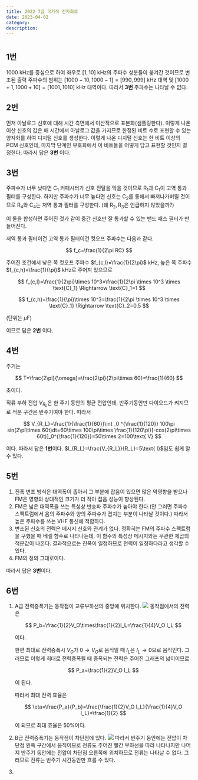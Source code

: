 ```yaml
---
title: 2022 7급 국가직 전자회로
date: 2023-04-02
category:
description:
---
```


#

## 1번

$1000$ kHz를 중심으로 하여 좌우로 $[1,10]$ kHz의 주파수 성분들이 옮겨간 것이므로 변조된 출력 주파수의 범위는 $[1000-10,1000-1]=[990,999]$ kHz 대역 및 $[1000+1,1000+10]=[1001,1010]$ kHz 대역이다.
따라서 **3번** 주파수는 나타날 수 없다.

## 2번

먼저 아날로그 신호에 대해 시간 측면에서 이산적으로 표본화(샘플링한다). 이렇게 나온 이산 신호의 값은 매 시간에서 아날로그 값을 가지므로 한정된 비트 수로 표현할 수 있는 양자화를 하여 디지털 신호를 생성한다.
이렇게 나온 디지털 신호는 한 비트 이상의 PCM 신호인데, 마지막 단계인 부호화에서 이 비트들을 어떻게 담고 표현할 것인지 결정한다. 따라서 답은 **3번** 이다.

## 3번

주파수가 너무 낮다면 $\text{C}_1$ 커패시터가 신호 전달을 막을 것이므로 $\text{R}_1$과 $\text{C}_1$이 고역 통과 필터를 구성한다. 하지만 주파수가 너무 높다면 신호는 $\text{C}_2$를 통해서 빠져나가버릴 것이므로 $\text{R}_4$와 $\text{C}_4$는 저역 통과 필터를 구성한다.
(왜 $\text{R}_2,\text{R}_3$은 언급하지 않았을까?)

이 둘을 합성하면 주어진 것과 같이 중간 신호만 잘 통과할 수 있는 밴드 패스 필터가 만들어진다.

저역 통과 필터이건 고역 통과 필터이건 컷오프 주파수는 다음과 같다.

$$
f_c=\frac{1}{2\pi RC}
$$

주어진 조건에서 낮은 쪽 컷오프 주파수 $f_{c,l}=\frac{1}{2\pi}$ kHz, 높은 쪽 주파수 $f_{c,h}=\frac{1}{\pi}$ kHz로 주어져 있으므로

$$
f_{c,l}=\frac{1}{2\pi}\times 10^3=\frac{1}{2\pi \times 10^3 \times \text{C}_1} \Rightarrow \text{C}_1=1
$$

$$
f_{c,h}=\frac{1}{\pi}\times 10^3=\frac{1}{2\pi \times 10^3 \times \text{C}_1} \Rightarrow \text{C}_2=0.5
$$

(단위는 $\mu\text{F}$)

이므로 답은 **2번** 이다.

## 4번

주기는

$$
T=\frac{2\pi}{\omega}=\frac{2\pi}{2\pi\times 60}=\frac{1}{60}
$$

초이다.

직류 부하 전압 $V_{R_L}$은 한 주기 동안의 평균 전압인데, 반주기동안만 다이오드가 켜지므로 적분 구간은 반주기여야 한다. 따라서

$$
V_{R_L}=\frac{1}{\frac{1}{60}}\int _0 ^{\frac{1}{120}} 100\pi sin(2\pi\times 60t)dt=60\times 100\pi\times \frac{1}{120\pi}[-cos(2\pi\times 60t)]_0^{\frac{1}{120}}=50\times 2=100\text{ V}
$$

이다. 따라서 답은 **1번**이다. $I_{R_L}=\frac{V_{R_L}}{R_L}=5\text{ I}$임도 쉽게 알 수 있다.

## 5번

1. 진폭 변조 방식은 대역폭이 좁아서 그 부분에 잡음이 있으면 많은 악영향을 받으나 FM은 영향의 상대적인 크기가 더 작아 잡음 성능이 향상된다.
2. FM은 넓은 대역폭을 쓰는 특성상 반송파 주파수가 높아야 한다.(안 그러면 주파수 스펙트럼에서 음의 주파수와 양의 주파수가 겹치는 부분이 나타날 것이다.) 따라서 높은 주파수를 쓰는 VHF 통신에 적합하다.
3. 변조된 신호의 전력은 메시지 신호와 관계가 없다. 정확히는 FM의 주파수 스펙트럼을 구했을 때 베셀 함수로 나타나는데, 이 함수의 특성상 메시지와는 무관한 제곱의 적분값이 나온다. 결과적으로는 진폭이 일정하므로 전력이 일정하다라고 생각할 수 있다.
4. FM의 정의 그대로이다.

따라서 답은 **3번**이다.

## 6번

1. A급 전력증폭기는 동작점이 교류부하선의 중앙에 위치한다.
   ![](./prob6-a.svg)
   동작점에서의 전력은

   $$
   P_b=\frac{1}{2}V_O\times\frac{1}{2}I_L=\frac{1}{4}V_O I_L
   $$

   이다.

   한편 최대로 전력증폭시 $V_O$가 $0\rightarrow V_O$로 움직일 때 $I_L$은 $I_L\rightarrow 0$으로 움직인다.
   그러므로 이렇게 최대로 전력증폭될 때 증폭되는 전력은 주어진 그래프의 넓이이므로

   $$
   P_a=\frac{1}{2}V_O I_L
   $$

   이 된다.

   따라서 최대 전력 효율은

   $$
   \eta=\frac{P_a}{P_b}=\frac{\frac{1}{2}V_O I_L}{\frac{1}{4}V_O I_L}=\frac{1}{2}
   $$

   이 되므로 최대 효율은 $50$%이다.

2. B급 전력증폭기는 동작점이 차단점에 있다.
   ![](./prob6-b.svg)
   따라서 반주기 동안에는 전압이 차단점 왼쪽 구간에서 움직이므로 전류도 주어진 빨간 부하선을 따라 나타나지만 나머지 반주기 동안에는 전압이 차단점 오른쪽에 위치하므로 전류는 나타날 수 없다. 그러므로 전류는 반주기 시간동안만 흐를 수 있다.
3.
